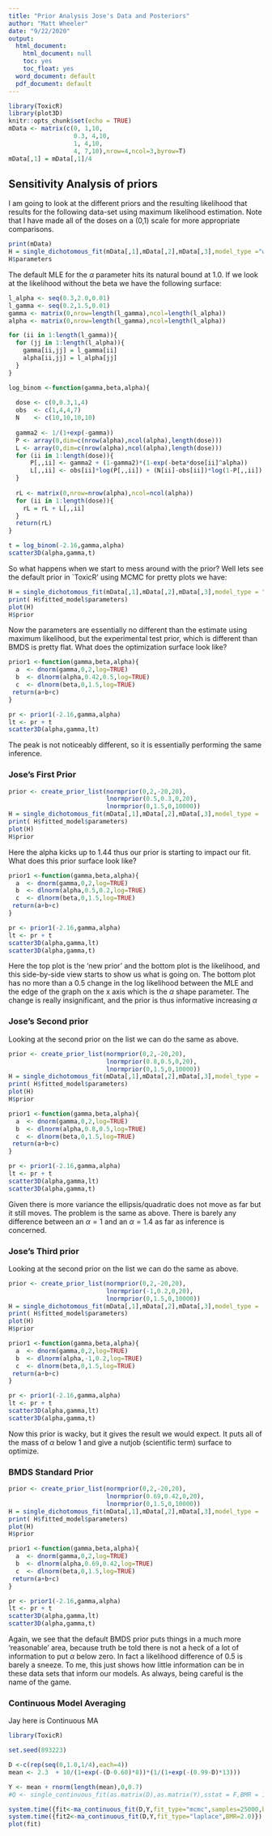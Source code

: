 ```yaml
---
title: "Prior Analysis Jose's Data and Posteriors"
author: "Matt Wheeler"
date: "9/22/2020"
output:
  html_document:
    html_document: null
    toc: yes
    toc_float: yes
  word_document: default
  pdf_document: default
---
```


```r
library(ToxicR)
library(plot3D)
knitr::opts_chunk$set(echo = TRUE)
mData <- matrix(c(0, 1,10,
                  0.3, 4,10,
                  1, 4,10,
                  4, 7,10),nrow=4,ncol=3,byrow=T)
mData[,1] = mData[,1]/4
```

## Sensitivity Analysis of priors
I am going to look at the different priors and the resulting likelihood
that results for the following data-set using maximum likelihood estimation. 
Note that I have made all of the doses on a (0,1) scale for more appropriate 
comparisons. 

```r
print(mData)
H = single_dichotomous_fit(mData[,1],mData[,2],mData[,3],model_type ="weibull",fit_type = "mle")
H$parameters
```

The default MLE for the $\alpha$ parameter hits its natural bound at
1.0. If we look at the likelihood without the beta we have the following
surface: 

```r
l_alpha <- seq(0.3,2.0,0.01)
l_gamma <- seq(0.2,1.5,0.01)
gamma <- matrix(0,nrow=length(l_gamma),ncol=length(l_alpha))
alpha <- matrix(0,nrow=length(l_gamma),ncol=length(l_alpha))

for (ii in 1:length(l_gamma)){
  for (jj in 1:length(l_alpha)){
    gamma[ii,jj] = l_gamma[ii]
    alpha[ii,jj] = l_alpha[jj]
  }
}

log_binom <-function(gamma,beta,alpha){
  
  dose <- c(0,0.3,1,4)
  obs  <- c(1,4,4,7)
  N    <- c(10,10,10,10)
  
  gamma2 <- 1/(1+exp(-gamma))
  P <- array(0,dim=c(nrow(alpha),ncol(alpha),length(dose)))
  L <- array(0,dim=c(nrow(alpha),ncol(alpha),length(dose)))
  for (ii in 1:length(dose)){
      P[,,ii] <- gamma2 + (1-gamma2)*(1-exp(-beta*dose[ii]^alpha))
      L[,,ii] <- obs[ii]*log(P[,,ii]) + (N[ii]-obs[ii])*log(1-P[,,ii])
  }
  
  rL <- matrix(0,nrow=nrow(alpha),ncol=ncol(alpha))
  for (ii in 1:length(dose)){
    rL = rL + L[,,ii]
  }
  return(rL)
}

t = log_binom(-2.16,gamma,alpha)
scatter3D(alpha,gamma,t)
```

So what happens when we start to mess around with the prior? Well 
lets see the default prior in `ToxicR' using MCMC for pretty plots
we have: 

```r
H = single_dichotomous_fit(mData[,1],mData[,2],mData[,3],model_type = "weibull",fit_type = "mcmc")
print( H$fitted_model$parameters)
plot(H)
H$prior
```
Now the parameters are essentially no different than the estimate using 
maximum likelihood, but the experimental test prior, which is different than 
BMDS is pretty flat. What does the optimization surface look like? 

```r
prior1 <-function(gamma,beta,alpha){
  a  <- dnorm(gamma,0,2,log=TRUE)
  b  <- dlnorm(alpha,0.42,0.5,log=TRUE)
  c  <- dlnorm(beta,0,1.5,log=TRUE)
 return(a+b+c)
}

pr <- prior1(-2.16,gamma,alpha)
lt <- pr + t
scatter3D(alpha,gamma,lt)
```
The peak is not noticeably different, so it is essentially performing the 
same inference. 

### Jose's First Prior
```r
prior <- create_prior_list(normprior(0,2,-20,20),
                           lnormprior(0.5,0.3,0,20),
                           lnormprior(0,1.5,0,10000))
H = single_dichotomous_fit(mData[,1],mData[,2],mData[,3],model_type =   "weibull",fit_type = "mcmc",prior = prior)
print( H$fitted_model$parameters)
plot(H)
H$prior
```
Here the alpha kicks up to $1.44$ thus our prior is starting to impact our fit.  What 
does this prior surface look like? 
```r
prior1 <-function(gamma,beta,alpha){
  a  <- dnorm(gamma,0,2,log=TRUE)
  b  <- dlnorm(alpha,0.5,0.2,log=TRUE)
  c  <- dlnorm(beta,0,1.5,log=TRUE)
 return(a+b+c)
}

pr <- prior1(-2.16,gamma,alpha)
lt <- pr + t
scatter3D(alpha,gamma,lt)
scatter3D(alpha,gamma,t)
```
Here the top plot is the 'new prior' and the bottom plot is the likelihood, and this 
side-by-side view starts to show us what is going on.  The bottom plot has no more than
a 0.5 change in the log likelihood between the MLE and the edge of the graph on the x
axis which is the $\alpha$ shape parameter.  The change is really insignificant, and the 
prior is thus informative increasing $\alpha$


### Jose's Second prior

Looking at the second prior on the list we can do the same as above. 

```r
prior <- create_prior_list(normprior(0,2,-20,20),
                           lnormprior(0.8,0.5,0,20),
                           lnormprior(0,1.5,0,10000))
H = single_dichotomous_fit(mData[,1],mData[,2],mData[,3],model_type =   "weibull",fit_type = "mcmc",prior = prior)
print( H$fitted_model$parameters)
plot(H)
H$prior
```
```r
prior1 <-function(gamma,beta,alpha){
  a  <- dnorm(gamma,0,2,log=TRUE)
  b  <- dlnorm(alpha,0.8,0.5,log=TRUE)
  c  <- dlnorm(beta,0,1.5,log=TRUE)
 return(a+b+c)
}

pr <- prior1(-2.16,gamma,alpha)
lt <- pr + t
scatter3D(alpha,gamma,lt)
scatter3D(alpha,gamma,t)
```
 Given there is more variance the ellipsis/quadratic does not move as far but it still 
 moves.  The problem is the same as above. There is barely any difference between an $\alpha = 1$
 and an $\alpha = 1.4$ as far as inference is concerned. 
 
### Jose's Third prior

Looking at the second prior on the list we can do the same as above. 

```r
prior <- create_prior_list(normprior(0,2,-20,20),
                           lnormprior(-1,0.2,0,20),
                           lnormprior(0,1.5,0,10000))
H = single_dichotomous_fit(mData[,1],mData[,2],mData[,3],model_type =   "weibull",fit_type = "mcmc",prior = prior)
print( H$fitted_model$parameters)
plot(H)
H$prior
```
```r
prior1 <-function(gamma,beta,alpha){
  a  <- dnorm(gamma,0,2,log=TRUE)
  b  <- dlnorm(alpha,-1,0.2,log=TRUE)
  c  <- dlnorm(beta,0,1.5,log=TRUE)
 return(a+b+c)
}

pr <- prior1(-2.16,gamma,alpha)
lt <- pr + t
scatter3D(alpha,gamma,lt)
scatter3D(alpha,gamma,t)
```

Now this prior is wacky, but it gives the result we would expect.  It puts all 
of the mass of $\alpha$ below 1 and give a nutjob (scientific term) surface to 
optimize. 

### BMDS Standard Prior 

```r
prior <- create_prior_list(normprior(0,2,-20,20),
                           lnormprior(0.69,0.42,0,20),
                           lnormprior(0,1.5,0,10000))
H = single_dichotomous_fit(mData[,1],mData[,2],mData[,3],model_type =   "weibull",fit_type = "mcmc",prior = prior)
print( H$fitted_model$parameters)
plot(H)
H$prior
```
```r
prior1 <-function(gamma,beta,alpha){
  a  <- dnorm(gamma,0,2,log=TRUE)
  b  <- dlnorm(alpha,0.69,0.42,log=TRUE)
  c  <- dlnorm(beta,0,1.5,log=TRUE)
 return(a+b+c)
}

pr <- prior1(-2.16,gamma,alpha)
lt <- pr + t
scatter3D(alpha,gamma,lt)
scatter3D(alpha,gamma,t)
```

Again, we see that the default BMDS prior puts things in a much more 'reasonable'
area, because truth be told there is not a heck of a lot of information to put $\alpha$
below zero. In fact a likelihood difference of 0.5 is barely a sneeze.  To me, 
this just shows how little information can be in these data sets that inform our
models.  As always, being careful is the name of the game.  

### Continuous Model Averaging
Jay here is Continuous MA
```r
library(ToxicR)

set.seed(893223)

D <-c(rep(seq(0,1.0,1/4),each=4))
mean <- 2.3  + 10/(1+exp(-(D-0.60)*8))*(1/(1+exp(-(0.99-D)*13)))

Y <- mean + rnorm(length(mean),0,0.7)
#Q <- single_continuous_fit(as.matrix(D),as.matrix(Y),sstat = F,BMR = 1.0 ,model_type="FUNL",distribution = "normal",fit_type = "laplace")

system.time({fit<-ma_continuous_fit(D,Y,fit_type="mcmc",samples=25000,burnin=2500,BMR=2.0)})
system.time({fit2<-ma_continuous_fit(D,Y,fit_type="laplace",BMR=2.0)})
plot(fit)
```
